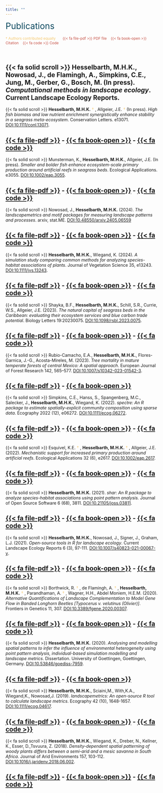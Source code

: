 ```yaml
---
title: ""
---
```


<span style="color:#0A475D;font-size:200%"> Publications </span>

<span style="color:#F4C76D;font-size:85%;"> \† Authors contributed equally </span>
&nbsp;&nbsp;&nbsp;&nbsp; <span style="color:#C54F43;font-size:85%;"> {{< fa file-pdf >}} PDF file &nbsp;&nbsp; {{< fa book-open >}} Citation &nbsp;&nbsp; {{< fa code >}} Code  </span>

<br>

{{< fa solid scroll >}} **Hesselbarth, M.H.K.**, Nowosad, J., de Flamingh, A., Simpkins, C.E., Jung, M., Gerber, G., Bosch, M. (In press). _Computational methods in landscape ecology_. Current Landscape Ecology Reports.
---

{{< fa solid scroll >}} **Hesselbarth, M.H.K.** <span style="color:#F4C76D"> \† </span>, Allgeier, J.E. <span style="color:#F4C76D"> \† </span> (In press). _High fish biomass and low nutrient enrichment synergistically enhance stability in a seagrass meta-ecosystem_. Conservation Letters. e13071. [DOI:10.1111/conl.13071](https://doi.org/10.1111/conl.13071). 

[{{< fa file-pdf >}}](files/Hesselbarth_2024_Conservation_Letters.pdf) - [{{< fa book-open >}}]() - [{{< fa code >}}](https://doi.org/10.5281/zenodo.10671464)
---

{{< fa solid scroll >}} Munsterman, K., **Hesselbarth, M.H.K.**, Allgeier, J.E. (In press). _Smaller and bolder fish enhance ecosystem-scale primary production around artificial reefs in seagrass beds_. Ecological Applications. e3055. [DOI:10.1002/eap.3055](https://doi.org/10.1002/eap.3055). 

[{{< fa file-pdf >}}](files/Munsterman_2024_Ecological_Applications.pdf) - [{{< fa book-open >}}]() - [{{< fa code >}}](https://doi.org/10.5281/zenodo.12683020)
---

{{< fa solid scroll >}} Nowosad, J., **Hesselbarth, M.H.K.** (2024). _The landscapemetrics and motif packages for measuring landscape patterns and processes_. arxiv, stat.ME. [DOI:10.48550/arxiv.2405.06559](https://doi.org/10.48550/arxiv.2405.06559)

[{{< fa file-pdf >}}](files/Nowosad_2024_arxiv.pdf) - [{{< fa book-open >}}](files/Nowosad_2024_arxiv.bib) - [{{< fa code >}}](https://github.com/Nowosad/r-ecology-book-chapterIII7)
---

{{< fa solid scroll >}} **Hesselbarth, M.H.K.**, Wiegand, K. (2024). _A simulation study comparing common methods for analyzing species-habitat associations of plants_. Journal of Vegetation Science 35, e13243. [DOI:10.1111/jvs.13243](https://doi.org/10.1111/jvs.13243). 

[{{< fa file-pdf >}}](files/Hesselbarth_2024_Journal_of_Vegetation_Science_35_2.pdf) - [{{< fa book-open >}}](files/Hesselbarth_2024_Journal_of_Vegetation_Science_35_2.bib) - [{{< fa code >}}](https://www.doi.org/10.5281/zenodo.10803171)
---

{{< fa solid scroll >}} Shayka, B.F., **Hesselbarth, M.H.K.**, Schill, S.R., Currie, W.S., Allgeier, J.E. (2023). _The natural capital of seagrass beds in the Caribbean: evaluating their ecosystem services and blue carbon trade potential_. Biology Letters 19:20230075. [DOI:10.1098/rsbl.2023.0075](https://doi.org/10.1098/rsbl.2023.0075). 

[{{< fa file-pdf >}}](files/Shayka_2023_Biological_Letters_19_20230075.pdf) - [{{< fa book-open >}}](files/Shayka_2023_Biology_Letters.bib) - [{{< fa code >}}](https://doi.org/10.5061/dryad.z612jm6h4)
---

{{< fa solid scroll >}} Rubio-Camacho, E.A., **Hesselbarth, M.H.K.**, Flores-Garnica, J.-G., Acosta-Mireles, M. (2023). _Tree mortality in mature temperate forests of central Mexico: A spatial approach_. European Journal of Forest Research 142, 565–577. [DOI:10.1007/s10342-023-01542-3](https://doi.org/10.1007/s10342-023-01542-3). 

[{{< fa file-pdf >}}](files/Rubio-Camacho_2023_European_Journal_of_Forest_Research_142.pdf) - [{{< fa book-open >}}](files/Rubio-Camacho_2023_European_Journal_of_Forest_Research_142.bib)
---

{{< fa solid scroll >}} Simpkins, C.E., Hanss, S., Spangenberg, M.C., Salecker, J., **Hesselbarth, M.H.K.**, Wiegand, K. (2022). _spectre: An R package to estimate spatially-explicit community composition using sparse data_. Ecography 2022 (12), e06272. [DOI:10.1111/ecog.06272](https://doi.org/10.1111/ecog.06272). 

[{{< fa file-pdf >}}](files/Simpkins_2022_Ecography_2022_12.pdf) - [{{< fa book-open >}}](files/Simpkins_2022_Ecography_2022_12.bib) - [{{< fa code >}}](https://github.com/r-spatialecology/spectre_usecase)
---

{{< fa solid scroll >}} Esquivel, K.E. <span style="color:#F4C76D"> \† </span>, **Hesselbarth, M.H.K.** <span style="color:#F4C76D"> \† </span>, Allgeier, J.E. (2022). _Mechanistic support for increased primary production around artificial reefs_. Ecological Applications 32 (6), e2617. [DOI:10.1002/eap.2617](https://doi.org/10.1002/eap.2617). 

[{{< fa file-pdf >}}](files/Esquivel_2022_Ecological_Applications_32_6.pdf) - [{{< fa book-open >}}](files/Esquivel_2022_Ecological_Applications_32_6.bib) - [{{< fa code >}}](https://github.com/Allgeier-Lab/Esquivel_etal_2021_EcolAppl)
---

{{< fa solid scroll >}} **Hesselbarth, M.H.K.** (2021). _shar: An R package to analyze species-habitat associations using point pattern analysis._ Journal of Open Source Software 6 (68), 3811. [DOI:10.21105/joss.03811](https://doi.org/10.21105/joss.03811). 

[{{< fa file-pdf >}}](files/Hesselbarth_2021_Journal_of_Open_Source_Software_6_68.pdf) - [{{< fa book-open >}}](files/Hesselbarth_2021_Journal_of_Open_Source_Software_6_68.bib) - [{{< fa code >}}](https://github.com/r-spatialecology/shar)
---

{{< fa solid scroll >}} **Hesselbarth, M.H.K.**, Nowosad, J., Signer, J., Graham, L.J. (2021). _Open-source tools in R for landscape ecology_. Current Landscape Ecology Reports 6 (3), 97-111. [DOI:10.1007/s40823-021-00067-y](https://doi.org/10.1007/s40823-021-00067-y). 

[{{< fa file-pdf >}}](files/Hesselbarth_2021_Current_Landscape_Ecology_Reports_6_3.pdf) - [{{< fa book-open >}}](files/Hesselbarth_2021_Current_Landscape_Ecology_Reports_6_3.bib) - [{{< fa code >}}](https://github.com/r-spatialecology/Hesselbarth_et_al_CLER)
---

{{< fa solid scroll >}} Borthwick, R. <span style="color:#F4C76D"> \† </span>, de Flamingh, A. <span style="color:#F4C76D"> \† </span>, **Hesselbarth, M.H.K.** <span style="color:#F4C76D"> \† </span>, Parandhaman, A. <span style="color:#F4C76D"> \† </span>, Wagner, H.H., Abdel Moniem, H.E.M. (2020). _Alternative Quantifications of Landscape Complementation to Model Gene Flow in Banded Longhorn Beetles [Typocerus v. velutinus (Olivier)]_. Frontiers in Genetics 11, 307. [DOI:10.3389/fgene.2020.00307](https://doi.org/10.3389/fgene.2020.00307). 

[{{< fa file-pdf >}}](files/Borthwick_2020_Frontiers_in_Genetics_11.pdf) - [{{< fa book-open >}}](files/Borthwick_2020_Frontiers_in_Genetics_11.bib) - [{{< fa code >}}](https://github.com/mhesselbarth/Borthwick_et_al_2019_Front_Genet)
---

{{< fa solid scroll >}} **Hesselbarth, M.H.K.** (2020). _Analysing and modelling spatial patterns to infer the influence of environmental heterogeneity using point pattern analysis, individual-based simulation modelling and landscape metrics_. Dissertation. University of Goettingen, Goettingen, Germany. [DOI:10.53846/goediss-7959](http://dx.doi.org/10.53846/goediss-7959). 

[{{< fa file-pdf >}}](files/Hesselbarth_2020_University_of_Goettingen.pdf) - [{{< fa book-open >}}](files/Hesselbarth_2020_University_of_Goettingen.bib)
---

{{< fa solid scroll >}} **Hesselbarth, M.H.K.**, Sciaini,M., With,K.A., Wiegand,K., Nowosad,J. (2019). _landscapemetrics: An open-source R tool to calculate landscape metrics_. Ecography 42 (10), 1648-1657. [DOI:10.1111/ecog.04617](https://doi.org/10.1111/ecog.04617). 

[{{< fa file-pdf >}}](files/Hesselbarth_2019_Ecography_42_10.pdf) - [{{< fa book-open >}}](files/Hesselbarth_2019_Ecography_42_10.bib) - [{{< fa code >}}](https://github.com/mhesselbarth/Hesselbarth_et_al_2019_Ecography)
---

{{< fa solid scroll >}} **Hesselbarth, M.H.K.**, Wiegand, K., Dreber, N., Kellner, K., Esser, D.,Tsvuura, Z. (2018). _Density-dependent spatial patterning of woody plants differs between a semi-arid and a mesic savanna in South Africa_. Journal of Arid Environments 157, 103-112. [DOI:10.1016/j.jaridenv.2018.06.002](https://doi.org/10.1016/j.jaridenv.2018.06.002). 

[{{< fa file-pdf >}}](files/Hesselbarth_2018_Journal_of_Arid_Environments_157.pdf) - [{{< fa book-open >}}](files/Hesselbarth_2018_Journal_of_Arid_Environments_157.bib) - [{{< fa code >}}](https://github.com/mhesselbarth/Hesselbarth_et_al_2018_JAE)
---
